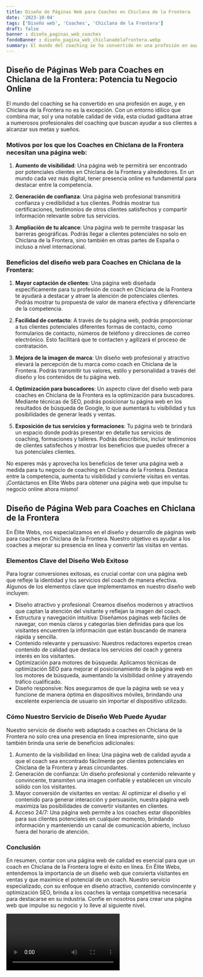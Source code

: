 ```yaml
---
title: Diseño de Páginas Web para Coaches en Chiclana de la Frontera
date: '2023-10-04'
tags: ['Diseño web', 'Coaches', 'Chiclana de la Frontera']
draft: false
banner : diseño_paginas_web_coaches
fondoBanner : diseño_pagina_web_chiclanadelafrontera.webp
summary: El mundo del coaching se ha convertido en una profesión en auge, y en Chiclana de la Frontera no es la excepción. Con un entorno idílico que combina mar, sol y una notable calidad de vida, esta ciudad gaditana atrae a numerosos profesionales del coaching que buscan ayudar a sus clientes a alcanzar sus metas y sueños.
---
```


## Diseño de Páginas Web para Coaches en Chiclana de la Frontera: Potencia tu Negocio Online

El mundo del coaching se ha convertido en una profesión en auge, y en Chiclana de la Frontera no es la excepción. Con un entorno idílico que combina mar, sol y una notable calidad de vida, esta ciudad gaditana atrae a numerosos profesionales del coaching que buscan ayudar a sus clientes a alcanzar sus metas y sueños.

### Motivos por los que los Coaches en Chiclana de la Frontera necesitan una página web:

1. **Aumento de visibilidad**: Una página web te permitirá ser encontrado por potenciales clientes en Chiclana de la Frontera y alrededores. En un mundo cada vez más digital, tener presencia online es fundamental para destacar entre la competencia.

2. **Generación de confianza**: Una página web profesional transmitirá confianza y credibilidad a tus clientes. Podrás mostrar tus certificaciones, testimonios de otros clientes satisfechos y compartir información relevante sobre tus servicios.

3. **Ampliación de tu alcance**: Una página web te permite traspasar las barreras geográficas. Podrás llegar a clientes potenciales no solo en Chiclana de la Frontera, sino también en otras partes de España o incluso a nivel internacional.

### Beneficios del diseño web para Coaches en Chiclana de la Frontera:

1. **Mayor captación de clientes**: Una página web diseñada específicamente para tu profesión de coach en Chiclana de la Frontera te ayudará a destacar y atraer la atención de potenciales clientes. Podrás mostrar tu propuesta de valor de manera efectiva y diferenciarte de la competencia.

2. **Facilidad de contacto**: A través de tu página web, podrás proporcionar a tus clientes potenciales diferentes formas de contacto, como formularios de contacto, números de teléfono y direcciones de correo electrónico. Esto facilitará que te contacten y agilizará el proceso de contratación.

3. **Mejora de la imagen de marca**: Un diseño web profesional y atractivo elevará la percepción de tu marca como coach en Chiclana de la Frontera. Podrás transmitir tus valores, estilo y personalidad a través del diseño y los contenidos de tu página web.

4. **Optimización para buscadores**: Un aspecto clave del diseño web para coaches en Chiclana de la Frontera es la optimización para buscadores. Mediante técnicas de SEO, podrás posicionar tu página web en los resultados de búsqueda de Google, lo que aumentará tu visibilidad y tus posibilidades de generar leads y ventas.

5. **Exposición de tus servicios y formaciones**: Tu página web te brindará un espacio donde podrás presentar en detalle tus servicios de coaching, formaciones y talleres. Podrás describirlos, incluir testimonios de clientes satisfechos y mostrar los beneficios que puedes ofrecer a tus potenciales clientes.

No esperes más y aprovecha los beneficios de tener una página web a medida para tu negocio de coaching en Chiclana de la Frontera. Destaca entre la competencia, aumenta tu visibilidad y convierte visitas en ventas. ¡Contáctanos en Élite Webs para obtener una página web que impulse tu negocio online ahora mismo!

<GifSeo />

<Cta />

## Diseño de Página Web para Coaches en Chiclana de la Frontera

En Élite Webs, nos especializamos en el diseño y desarrollo de páginas web para coaches en Chiclana de la Frontera. Nuestro objetivo es ayudar a los coaches a mejorar su presencia en línea y convertir las visitas en ventas. 

### Elementos Clave del Diseño Web Exitoso

Para lograr conversiones exitosas, es crucial contar con una página web que refleje la identidad y los servicios del coach de manera efectiva. Algunos de los elementos clave que implementamos en nuestro diseño web incluyen:

- Diseño atractivo y profesional: Creamos diseños modernos y atractivos que captan la atención del visitante y reflejan la imagen del coach.
- Estructura y navegación intuitiva: Diseñamos páginas web fáciles de navegar, con menús claros y categorías bien definidas para que los visitantes encuentren la información que están buscando de manera rápida y sencilla.
- Contenido relevante y persuasivo: Nuestros redactores expertos crean contenido de calidad que destaca los servicios del coach y genera interés en los visitantes.
- Optimización para motores de búsqueda: Aplicamos técnicas de optimización SEO para mejorar el posicionamiento de la página web en los motores de búsqueda, aumentando la visibilidad online y atrayendo tráfico cualificado.
- Diseño responsive: Nos aseguramos de que la página web se vea y funcione de manera óptima en dispositivos móviles, brindando una excelente experiencia de usuario sin importar el dispositivo utilizado.

### Cómo Nuestro Servicio de Diseño Web Puede Ayudar

Nuestro servicio de diseño web adaptado a coaches en Chiclana de la Frontera no solo crea una presencia en línea impresionante, sino que también brinda una serie de beneficios adicionales:

1. Aumento de la visibilidad en línea: Una página web de calidad ayuda a que el coach sea encontrado fácilmente por clientes potenciales en Chiclana de la Frontera y áreas circundantes.
2. Generación de confianza: Un diseño profesional y contenido relevante y convincente, transmiten una imagen confiable y establecen un vínculo sólido con los visitantes.
3. Mayor conversión de visitantes en ventas: Al optimizar el diseño y el contenido para generar interacción y persuasión, nuestra página web maximiza las posibilidades de convertir visitantes en clientes.
4. Acceso 24/7: Una página web permite a los coaches estar disponibles para sus clientes potenciales en cualquier momento, brindando información y manteniendo un canal de comunicación abierto, incluso fuera del horario de atención.

### Conclusión

En resumen, contar con una página web de calidad es esencial para que un coach en Chiclana de la Frontera logre el éxito en línea. En Élite Webs, entendemos la importancia de un diseño web que convierta visitantes en ventas y que maximice el potencial de un coach. Nuestro servicio especializado, con su enfoque en diseño atractivo, contenido convincente y optimización SEO, brinda a los coaches la ventaja competitiva necesaria para destacarse en su industria. Confíe en nosotros para crear una página web que impulse su negocio y lo lleve al siguiente nivel.

<Video />

<CtaBot job='Coaches' city='Chiclana de la Frontera'/>

<Gmaps query='Chiclana de la Frontera+españa+maps' />